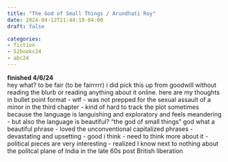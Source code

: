 ```yaml
---
title: "The God of Small Things / Arundhati Roy"
date: 2024-04-12T21:44:19-04:00
draft: false

categories:
- fiction
- 52books24
- abc24
---
```

**finished 4/6/24** \
hey what? to be fair (to be fairrrrr) i did pick this up from goodwill without reading the  blurb or reading anything about it online. here are my thoughts in bullet point format
- wtf
- was not prepped for the sexual assault of a minor in the third chapter
- kind of hard to track the plot sometimes because the language is languishing and exploratory and feels meandering
- but also the language is beautiful? "the god of small things" god what a beautiful phrase
- loved the unconventional capitalized phrases
- devastating and upsetting
- good i think
- need to think more about it 
- political pieces are very interesting - realized I know next to nothing about the politcal plane of India in the late 60s post British liberation